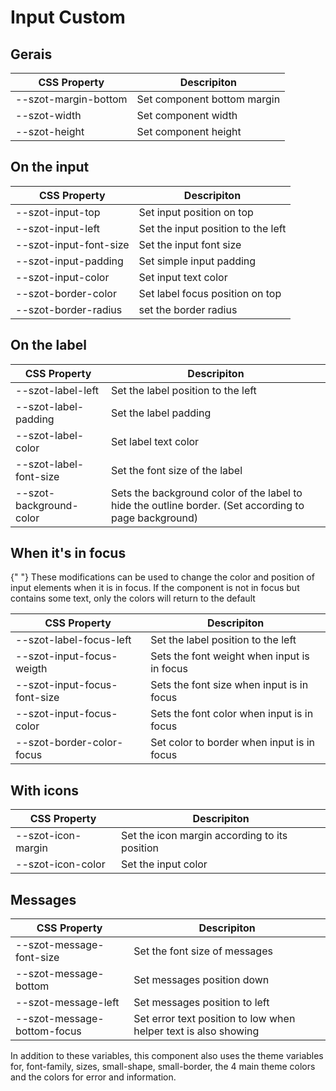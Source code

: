 <!-- Badge.stories.mdx -->



<Meta title="Components/Form/FormFields/Input/Custom" />

# Input Custom

## Gerais

| CSS Property         | Descripiton                 |
| -------------------- | --------------------------- |
| --szot-margin-bottom | Set component bottom margin |
| --szot-width         | Set component width         |
| --szot-height        | Set component height        |

## On the input

| CSS Property           | Descripiton                        |
| ---------------------- | ---------------------------------- |
| --szot-input-top       | Set input position on top          |
| --szot-input-left      | Set the input position to the left |
| --szot-input-font-size | Set the input font size            |
| --szot-input-padding   | Set simple input padding           |
| --szot-input-color     | Set input text color               |
| --szot-border-color    | Set label focus position on top    |
| --szot-border-radius   | set the border radius              |

## On the label

| CSS Property | Descripiton |
| ------------ | ----------- |
| --szot-label-left | Set the label position to the left |
| --szot-label-padding | Set the label padding |
| --szot-label-color | Set label text color |
| --szot-label-font-size | Set the font size of the label |
| --szot-background-color | Sets the background color of the label to hide the outline border. (Set according to page background) |

## When it's in focus

<p>
  {" "}
  These modifications can be used to change the color and position of input
  elements when it is in focus. If the component is not in focus but contains
  some text, only the colors will return to the default
</p>

| CSS Property                 | Descripiton                                 |
| ---------------------------- | ------------------------------------------- |
| --szot-label-focus-left      | Set the label position to the left          |
| --szot-input-focus-weigth    | Sets the font weight when input is in focus |
| --szot-input-focus-font-size | Sets the font size when input is in focus   |
| --szot-input-focus-color     | Sets the font color when input is in focus  |
| --szot-border-color-focus    | Set color to border when input is in focus  |

## With icons

| CSS Property       | Descripiton                                   |
| ------------------ | --------------------------------------------- |
| --szot-icon-margin | Set the icon margin according to its position |
| --szot-icon-color  | Set the input color                           |

## Messages

| CSS Property                | Descripiton                                                     |
| --------------------------- | --------------------------------------------------------------- |
| --szot-message-font-size    | Set the font size of messages                                   |
| --szot-message-bottom       | Set messages position down                                      |
| --szot-message-left         | Set messages position to left                                   |
| --szot-message-bottom-focus | Set error text position to low when helper text is also showing |

<p>
  In addition to these variables, this component also uses the theme variables
  for, font-family, sizes, small-shape, small-border, the 4 main theme colors
  and the colors for error and information.
</p>
